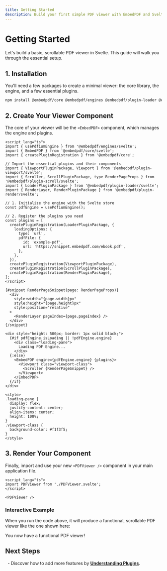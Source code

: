 ```yaml
---
title: Getting Started
description: Build your first simple PDF viewer with EmbedPDF and Svelte in just a few steps.
---
```


# Getting Started

Let's build a basic, scrollable PDF viewer in Svelte. This guide will walk you through the essential setup.

## 1. Installation

You'll need a few packages to create a minimal viewer: the core library, the engine, and a few essential plugins.

```sh npm2yarn
npm install @embedpdf/core @embedpdf/engines @embedpdf/plugin-loader @embedpdf/plugin-viewport @embedpdf/plugin-scroll @embedpdf/plugin-render
````

## 2\. Create Your Viewer Component

The core of your viewer will be the `<EmbedPDF>` component, which manages the engine and plugins.

```svelte copy filename="PDFViewer.svelte"
<script lang="ts">
import { usePdfiumEngine } from '@embedpdf/engines/svelte';
import { EmbedPDF } from '@embedpdf/core/svelte';
import { createPluginRegistration } from '@embedpdf/core';

// Import the essential plugins and their components
import { ViewportPluginPackage, Viewport } from '@embedpdf/plugin-viewport/svelte';
import { Scroller, ScrollPluginPackage, type RenderPageProps } from '@embedpdf/plugin-scroll/svelte';
import { LoaderPluginPackage } from '@embedpdf/plugin-loader/svelte';
import { RenderLayer, RenderPluginPackage } from '@embedpdf/plugin-render/svelte';

// 1. Initialize the engine with the Svelte store
const pdfEngine = usePdfiumEngine();

// 2. Register the plugins you need
const plugins = [
  createPluginRegistration(LoaderPluginPackage, {
    loadingOptions: {
      type: 'url',
      pdfFile: {
        id: 'example-pdf',
        url: 'https://snippet.embedpdf.com/ebook.pdf',
      },
    },
  }),
  createPluginRegistration(ViewportPluginPackage),
  createPluginRegistration(ScrollPluginPackage),
  createPluginRegistration(RenderPluginPackage),
];
</script>

{#snippet RenderPageSnippet(page: RenderPageProps)}
  <div
    style:width="{page.width}px"
    style:height="{page.height}px"
    style:position="relative"
  >
    <RenderLayer pageIndex={page.pageIndex} />
  </div>
{/snippet}

<div style="height: 500px; border: 1px solid black;">
  {#if pdfEngine.isLoading || !pdfEngine.engine}
    <div class="loading-pane">
      Loading PDF Engine...
    </div>
  {:else}
    <EmbedPDF engine={pdfEngine.engine} {plugins}>
      <Viewport class="viewport-class">
        <Scroller {RenderPageSnippet} />
      </Viewport>
    </EmbedPDF>
  {/if}
</div>

<style>
.loading-pane {
  display: flex;
  justify-content: center;
  align-items: center;
  height: 100%;
}
.viewport-class {
  background-color: #f1f3f5;
}
</style>
```

## 3\. Render Your Component

Finally, import and use your new `<PDFViewer />` component in your main application file.

```svelte filename="App.svelte"
<script lang="ts">
import PDFViewer from './PDFViewer.svelte';
</script>

<PDFViewer />
```

### Interactive Example

When you run the code above, it will produce a functional, scrollable PDF viewer like the one shown here:


<GettingStartedExample />

You now have a functional PDF viewer!

## Next Steps

  - Discover how to add more features by **[Understanding Plugins](./understanding-plugins.md)**.
